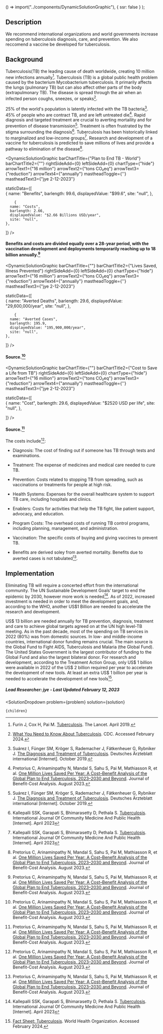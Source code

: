 

  () => import("../components/DynamicSolutionGraphic"),
  { ssr: false }
);


## Description

We recommend international organizations and world governments increase spending on tuberculosis diagnosis, care, and prevention. We also reccomend a vaccine be developed for tuberculosis.

## Background

Tuberculosis(TB) the leading cause of death worldwide, creating 10 million new infections annually[^"2"]. Tuberculosis (TB) is a global public health problem caused by the bacterium Mycobacterium tuberculosis. It primarily affects the lungs (pulmonary TB) but can also affect other parts of the body (extrapulmonary TB). The disease is spread through the air when an infected person coughs, sneezes, or speaks[^"6"].

25% of the world's population is latently infected with the TB bacteria[^"3"].  45% of people who are contract TB, and are left untreated die[^"1"]. Rapid diagnosis and targeted treatment are crucial to averting mortaility and for prevention of disease transmission[^"3"]. Treatment is often frustrated by the stigma surrounding the diagnosis[^"5"]. Tuberculosis has been historically linked to marginalized and low-income groups[^"5"]. Research and development of a vaccine for tuberculosis is predicted to save millions of lives and provide a pathway to elimination of the disease[^"1"]. 


<DynamicSolutionGraphic
  barChartTitle={"Plan to End TB - World"}
  barChartTitle2={""}
  rightSideAdd={0}
  leftSideAdd={0}
  chartType={"hide"}
  arrowText1={"16 million"}
  arrowText2={"tons CO₂eq"}
  arrowText3={"reduction"}
  arrowText4={"annually"}
  mastheadToggle={''}
  mastheadText3={"jye 2-12-2023"}
  
  
  staticData={[   
    {
      name: "Benefits",
      barlength: 99.6,
      displayedValue: "$99.6",
      site: "null",
    },

        {
      name: "Costs",
      barlength: 2.66,
      displayedValue: "$2.66 Billions USD/year",
      site: "null",
    },
        
  ]}
/>
#### Benefits and costs are divided equally over a 28-year period, with the vaccination development and deployments temporarily reaching up to 18 billion annually.[^"1"]


<DynamicSolutionGraphic
  barChartTitle={""}
  barChartTitle2={"Lives Saved, Illness Prevented"}
  rightSideAdd={0}
  leftSideAdd={0}
  chartType={"hide"}
  arrowText1={"16 million"}
  arrowText2={"tons CO₂eq"}
  arrowText3={"reduction"}
  arrowText4={"annually"}
  mastheadToggle={''}
  mastheadText3={"jye 2-12-2023"}
  
  
  staticData={[   
    {
      name: "Averted Deaths",
      barlength: 29.6,
      displayedValue: "29,600,000/year",
      site: "null",
    },

        {
      name: "Averted Cases",
      barlength: 195.9,
      displayedValue: "195,900,000/year",
      site: "null",
    },
        
  ]}
/>
#### Source.[^"1"]

<DynamicSolutionGraphic
  barChartTitle={""}
  barChartTitle2={"Cost to Save a Life from TB"}
  rightSideAdd={0}
  leftSideAdd={0}
  chartType={"hide"}
  arrowText1={"16 million"}
  arrowText2={"tons CO₂eq"}
  arrowText3={"reduction"}
  arrowText4={"annually"}
  mastheadToggle={''}
  mastheadText3={"jye 2-12-2023"}
  
  
  staticData={[   
    {
      name: "Cost",
      barlength: 29.6,
      displayedValue: "$2520 USD per life",
      site: "null",
    },

  ]}
/>
#### Source.[^"1"]

The costs include[^"1"]:

- Diagnosis: The cost of finding out if someone has TB through tests and examinations.
- Treatment: The expense of medicines and medical care needed to cure TB.
- Prevention: Costs related to stopping TB from spreading, such as vaccinations or treatments for people at high risk.
- Health Systems: Expenses for the overall healthcare system to support TB care, including hospitals and clinics.
- Enablers: Costs for activities that help the TB fight, like patient support, advocacy, and education.
- Program Costs: The overhead costs of running TB control programs, including planning, management, and administration.
- Vaccination: The specific costs of buying and giving vaccines to prevent TB.

- Benefits are derived soley from averted mortality. Benefits due to averted cases is not tabulated[^"1"].

## Implementation

Eliminating TB will require a concerted effort from the international community. The UN Sustainable Development Goals’ target to end the epidemic by 2030, however more work is needed[^"5"]. As of 2022, increased investment is needed in order to meet the development goals, and, according to the WHO, another US$1 Billion are needed to accelerate the research and development.

US$ 13 billion are needed annually for TB prevention, diagnosis, treatment and care to achieve global targets agreed on at the UN high level-TB meeting. 
As in the past decade, most of the spending on TB services in 2022 (80%) was from domestic sources. In low- and middle-income countries, international donor funding remains crucial. The main source is the Global Fund to Fight AIDS, Tuberculosis and Malaria (the Global Fund). The United States Government is the largest contributor of funding to the Global Fund and also the largest bilateral donor. For research and development, according to the Treatment Action Group, only US$ 1 billion were available in 2022 of the US$ 2 billion required per year to accelerate the development of new tools. At least an extra US$ 1 billion per year is needed to accelerate the development of new tools[^"7"]. 


##### Lead Researcher: jye - Last Updated February 12, 2023

[^"1"]: Pretorius C, Arinaminpathy N, Mandal S, Sahu S, Pai M, Mathiasson R, et al. [One Million Lives Saved Per Year: A Cost–Benefit Analysis of the Global Plan to End Tuberculosis, 2023–2030 and Beyond](https://www.cambridge.org/core/journals/journal-of-benefit-cost-analysis/article/one-million-lives-saved-per-year-a-costbenefit-analysis-of-the-global-plan-to-end-tuberculosis-20232030-and-beyond/A74F0D10F1017092A250EB604ED39B1B). Journal of Benefit-Cost Analysis. August 2023.
[^"2"]: Furin J, Cox H, Pai M. [Tuberculosis](https://pubmed.ncbi.nlm.nih.gov/30904262/). The Lancet. April 2019.
[^"3"]: Suárez I, Fünger SM, Kröger S, Rademacher J, Fätkenheuer G, Rybniker J. [The Diagnosis and Treatment of Tuberculosis](https://pubmed.ncbi.nlm.nih.gov/31755407/). Deutsches Ärzteblatt international [Internet]. October 2019.
[^"4"]: Nuttall C, Fuady A, Nuttall H, Dixit K, Mansyur M, Wingfield T. [Interventions pathways to reduce tuberculosis-related stigma: a literature review and conceptual framework. ](https://www.ncbi.nlm.nih.gov/pmc/articles/PMC9502609/). Infectious Diseases of Poverty. September 2022.
[^"5"]: Kallepalli SSK, Garapati S, Bhimarasetty D, Pethala S. [Tuberculosis](https://www.ijcmph.com/index.php/ijcmph/article/view/11068). International Journal Of Community Medicine And Public Health [Internet]. April 2023
[^"6"]: [What You Need to Know About Tuberculosis](https://www.cdc.gov/tb/publications/factsheets/general/tb.htm). CDC. Accessed February 2024.
[^"7"]: [Fact Sheet: Tuberculosis](https://www.who.int/news-room/fact-sheets/detail/tuberculosis). World Health Organization. Accessed February 2024.




  <SolutionDropdown 
    problem={problem} 
    solution={solution}
  >
    {children}
  </SolutionDropdown>

